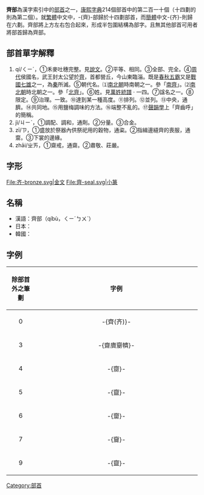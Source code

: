 {{Kangxi Radical Infobox|210|uni=9F4A
|meaning=勻稱、統一
|prev=鼻
|next=齒
|pny= qí
|bopo= ㄑㄧˊ
|wade= ch'i2
|jyutping = cai4
|yale = cai4
|hi= セイ, サイ sei, sai<br/>そろう sorō
|kanji= 斉 sei
|hang= 가지런할 gajireonhal
|hanja= 재 jae
|hanviet= tày
}}

'''齊部'''為漢字索引中的[[部首|部首]]之一，[[康熙字典|康熙字典]]214個部首中的第二百一十個（十四劃的則為第二個）。就[[繁體|繁體]]中文中，-{齊}-部歸於十四劃部首，而[[簡體|簡體]]中文-{齐}-則歸在六劃。齊部將上方左右包合起來，形成半包圍結構為部字。且無其他部首可用者將部首歸為齊部。

== 部首單字解釋 ==

# qí/ㄑㄧˊ，①禾麥吐穗完整。見[[說文|說文]]。②平等、相同。③全部、完全。④[[周代|周代]]侯國名，武王封太公望於[[齊國|齊]]，首都營丘，今山東臨淄。既是[[春秋五霸|春秋五霸]]又是[[戰國七雄|戰國七雄]]之一，為[[秦朝|秦]]所滅。⑤朝代名。⑴[[南北朝|南北朝]]時南朝之一。參「[[南齊|南齊]]」。⑵[[南北朝|南北朝]]時北朝之一。參「[[北齊|北齊]]」。⑥姓。見[[萬姓統譜|萬姓統譜]] · 一四。⑦諡名之一。⑧限定。⑨治理。一致。⑩達到某一種高度。⑪排列。⑫並列。⑬中央，通臍。⑭共同地。⑮用鹽梅調味的方法。⑯端整不亂的。⑰[[聲韻學|聲韻學]]上「齊齒呼」的簡稱。
# jì/ㄐㄧˋ，①調配、調和，通劑。②分量。③合金。
# zī/ㄗ，①盛放於祭器內供祭祀用的穀物，通粢。②指緝邊縫齊的喪服，通𪗋。③下裳的邊緣。
# zhāi/ㄓㄞ，①齋戒，通齋。②肅敬、莊嚴。

== 字形 ==
<gallery>
File:齐-bronze.svg|金文
File:齊-seal.svg|小篆
</gallery>

==名稱==
* 漢語：齊部（qíbù，ㄑㄧˊㄅㄨˋ）
* 日本：{{lang|ja|斉部（齊部）、せいぶ}}
* 韓國：{{lang|ko|齊部、가지런할제부（gajireonghal je bu）}}

==字例==
{| class="wikitable"
! align="center"width="15%"| 除部首外之筆劃
! align="center"width="85%"| 字例
|-
| 0
| -{齊(齐)}-
|-
| 3
| -{齋𪗆䶒䶓}-
|-
| 4
| -{齌}-
|-
| 5
| -{齍}-
|-
| 6
| -{𪗋}-
|-
| 7
| -{齎}-
|-
| 9
| -{齍}-
|}

{{康熙部首}}
{{简体中文部首}}
{{lang-stub}}

[[Category:部首|Category:部首]]